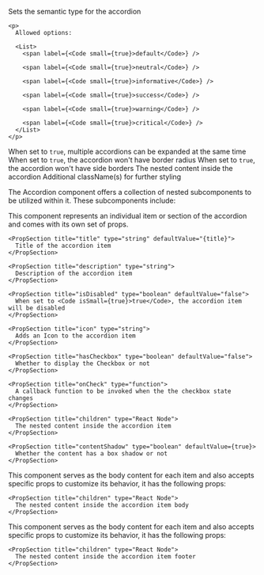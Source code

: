 
<PackageInstallGuide packageName="@wpmudev/sui-accordion" />

<Section title="Props" border={true}>
  <PropSection title="state" type="string" defaultValue="default">
    <p>Sets the semantic type for the accordion</p>

    <p>
      Allowed options:

      <List>
        <span label={<Code small={true}>default</Code>} />

        <span label={<Code small={true}>neutral</Code>} />

        <span label={<Code small={true}>informative</Code>} />

        <span label={<Code small={true}>success</Code>} />

        <span label={<Code small={true}>warning</Code>} />

        <span label={<Code small={true}>critical</Code>} />
      </List>
    </p>
  </PropSection>

  <PropSection title="allowMultipleExpand" type="boolean" defaultValue="false">
    When set to <Code size="small">true</Code>, multiple accordions can be expanded at the same time
  </PropSection>

  <PropSection title="noBorderRadius" type="boolean" defaultValue="false">
    When set to <Code size="small">true</Code>, the accordion won't have border radius
  </PropSection>

  <PropSection title="noSideBorders" type="boolean" defaultValue="false">
    When set to <Code size="small">true</Code>, the accordion won't have side borders
  </PropSection>

  <PropSection title="children" type="React Node">
    The nested content inside the accordion
  </PropSection>

  <PropSection title="className" type="string">
    Additional className(s) for further styling
  </PropSection>
</Section>

<Section title="Sub Components" contained={true} style={{ paddingTop: 30, paddingBottom: 0 }}>
  <p>The Accordion component offers a collection of nested subcomponents to be utilized within it. These subcomponents include:</p>

  <Section title="AccordionItem" contained={true} style={{ paddingTop: 0, paddingLeft: 20, paddingRight: 0 }}>
    <p>
      This component represents an individual item or section of the accordion and comes with its
      own set of props.
    </p>

    <PropSection title="title" type="string" defaultValue="{title}">
      Title of the accordion item
    </PropSection>

    <PropSection title="description" type="string">
      Description of the accordion item
    </PropSection>

    <PropSection title="isDisabled" type="boolean" defaultValue="false">
      When set to <Code isSmall={true}>true</Code>, the accordion item will be disabled
    </PropSection>

    <PropSection title="icon" type="string">
      Adds an Icon to the accordion item
    </PropSection>

    <PropSection title="hasCheckbox" type="boolean" defaultValue="false">
      Whether to display the Checkbox or not
    </PropSection>

    <PropSection title="onCheck" type="function">
      A callback function to be invoked when the the checkbox state changes
    </PropSection>

    <PropSection title="children" type="React Node">
      The nested content inside the accordion item
    </PropSection>

    <PropSection title="contentShadow" type="boolean" defaultValue={true}>
      Whether the content has a box shadow or not
    </PropSection>
  </Section>

  <Section title="AccordionItemBody" contained={true} style={{ paddingTop: 0, paddingLeft: 20, paddingRight: 0 }}>
    <p>
      This component serves as the body content
      for each item and also accepts specific props to customize its behavior, it has the following props:
    </p>

    <PropSection title="children" type="React Node">
      The nested content inside the accordion item body
    </PropSection>
  </Section>

  <Section title="AccordionItemFooter" contained={true} style={{ paddingTop: 0, paddingLeft: 20, paddingRight: 0 }}>
    <p>
      This component serves as the body content for each item and also accepts specific props to customize its behavior, it has the following props:
    </p>

    <PropSection title="children" type="React Node">
      The nested content inside the accordion item footer
    </PropSection>
  </Section>
</Section>

<CommonPropsNotice />
